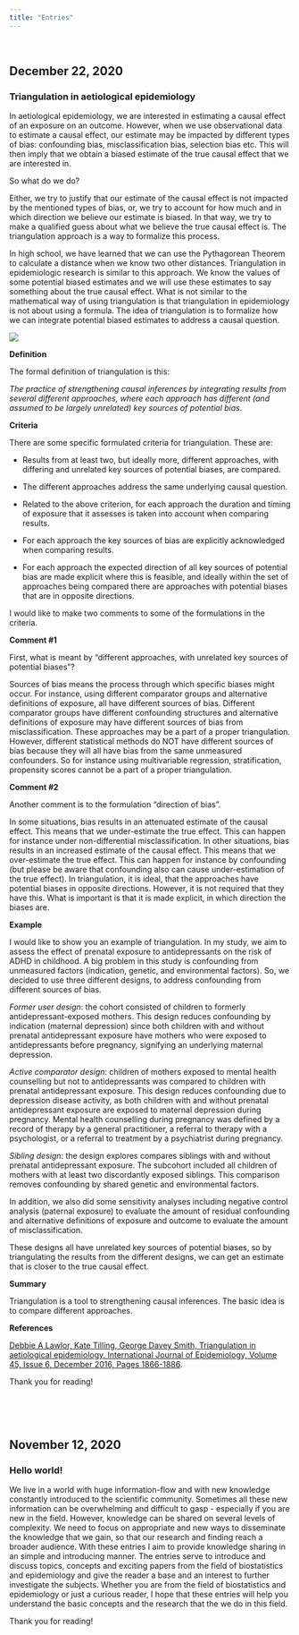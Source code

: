 ```yaml
---
title: "Entries"
---
```


<p>&nbsp;</p>

## December 22, 2020 
### Triangulation in aetiological epidemiology
  
In aetiological epidemiology, we are interested in estimating a causal effect of an exposure on an outcome. However, when we use observational data to estimate a causal effect, our estimate may be impacted by different types of bias: confounding bias, misclassification bias, selection bias etc. This will then imply that we obtain a biased estimate of the true causal effect that we are interested in.

So what do we do? 

Either, we try to justify that our estimate of the causal effect is not impacted by the mentioned types of bias, or, we try to account for how much and in which direction we believe our estimate is biased. In that way, we try to make a qualified guess about what we believe the true causal effect is.
The triangulation approach is a way to formalize this process.

In high school, we have learned that we can use the Pythagorean Theorem to calculate a distance when we know two other distances. Triangulation in epidemiologic research is similar to this approach. We know the values of some potential biased estimates and we will use these estimates to say something about the true causal effect. What is not similar to the mathematical way of using triangulation is that triangulation in epidemiology is not about using a formula. The idea of triangulation is to formalize how we can integrate potential biased estimates to address a causal question. 


<img src="entries\20201222\triangulation.png">

**Definition**

The formal definition of triangulation is this: 

*The practice of strengthening causal inferences by integrating results from several different approaches, where each approach has different (and assumed to be largely unrelated) key sources of potential bias.*

**Criteria**

There are some specific formulated criteria for triangulation. These are:

- Results from at least two, but ideally more, different approaches, with differing and unrelated key sources of potential biases, are compared.

- The different approaches address the same underlying causal question.

- Related to the above criterion, for each approach the duration and timing of exposure that it assesses is taken into account when comparing results.

- For each approach the key sources of bias are explicitly acknowledged when comparing results.

- For each approach the expected direction of all key sources of potential bias are made explicit where this is feasible, and ideally within the set of approaches being compared there are approaches with potential biases that are in opposite directions.


I would like to make two comments to some of the formulations in the criteria.

**Comment #1**

First, what is meant by "different approaches, with unrelated key sources of potential biases"?

Sources of bias means the process through which specific biases might occur. For instance, using different comparator groups and alternative definitions of exposure, all have different sources of bias. Different comparator groups have different confounding structures and alternative definitions of exposure may have different sources of bias from misclassification. These approaches may be a part of a proper triangulation. However, different statistical methods do NOT have different sources of bias because they will all have bias from the same unmeasured confounders. So for instance using multivariable regression, stratification, propensity scores cannot be a part of a proper triangulation.


**Comment #2**

Another comment is to the formulation "direction of bias".

In some situations, bias results in an attenuated estimate of the causal effect. This means that we under-estimate the true effect. This can happen for instance under non-differential misclassification. In other situations, bias results in an increased estimate of the causal effect. This means that we over-estimate the true effect. This can happen for instance by confounding (but please be aware that confounding also can cause under-estimation of the true effect). In triangulation, it is ideal, that the approaches have potential biases in opposite directions. However, it is not required that they have this. What is important is that it is made explicit, in which direction the biases are.


**Example**

I would like to show you an example of triangulation. In my study, we aim to assess the effect of prenatal exposure to antidepressants on the risk of ADHD in childhood. A big problem in this study is confounding from unmeasured factors (indication, genetic, and environmental factors). So, we decided to use three different designs, to address confounding from different sources of bias.

*Former user design*: the cohort consisted of children to formerly antidepressant-exposed mothers. This design reduces confounding by indication (maternal depression) since both children with and without prenatal antidepressant exposure have mothers who were exposed to antidepressants before pregnancy, signifying an underlying maternal depression. 


*Active comparator design*: children of mothers exposed to mental health counselling but not to antidepressants was compared to children with prenatal antidepressant exposure. This design reduces confounding due to depression disease activity, as both children with and without prenatal antidepressant exposure are exposed to maternal depression during pregnancy. Mental health counselling during pregnancy was defined by a record of therapy by a general practitioner, a referral to therapy with a psychologist, or a referral to treatment by a psychiatrist during pregnancy.


*Sibling design*: the design explores compares siblings with and without prenatal antidepressant exposure. The subcohort included all children of mothers with at least two discordantly exposed siblings. This comparison removes confounding by shared genetic and environmental factors.

In addition, we also did some sensitivity analyses including negative control analysis (paternal exposure) to evaluate the amount of residual confounding and alternative definitions of exposure and outcome to evaluate the amount of misclassification. 


These designs all have unrelated key sources of potential biases, so by triangulating the results from the different designs, we can get an estimate that is closer to the true causal effect.

**Summary**

Triangulation is a tool to strengthening causal inferences. The basic idea is to compare different approaches.

**References**

<a href="https://academic.oup.com/ije/article/45/6/1866/2930550" target="_blank">Debbie A Lawlor, Kate Tilling, George Davey Smith, Triangulation in aetiological epidemiology, International Journal of Epidemiology, Volume 45, Issue 6, December 2016, Pages 1866-1886</a>.


Thank you for reading!

<p>&nbsp;</p>
<p>&nbsp;</p>


## November 12, 2020 
### Hello world!
  
We live in a world with huge information-flow and with new knowledge constantly introduced to the scientific
community. Sometimes all these new information can be overwhelming and difficult to gasp - especially if you
are new in the field. However, knowledge can be shared on several levels of complexity. We need to focus on
appropriate and new ways to disseminate the knowledge that we gain, so that our research and finding reach a
broader audience. With these entries I aim to provide knowledge sharing in an simple and introducing manner.
The entries serve to introduce and discuss topics, concepts and exciting papers from the field of
biostatistics and epidemiology and give the reader a base and an interest to further investigate the subjects.
Whether you are from the field of biostatistics and epidemiology or just a curious reader, I hope that these
entries will help you understand the basic concepts and the research that the we do in this field.
  
Thank you for reading!